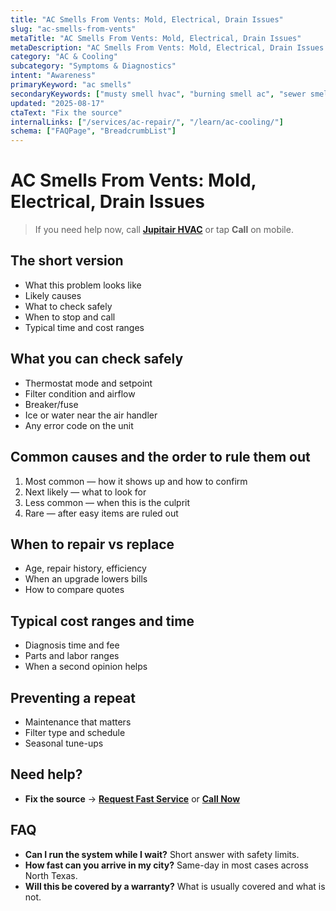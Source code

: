 ```yaml
---
title: "AC Smells From Vents: Mold, Electrical, Drain Issues"
slug: "ac-smells-from-vents"
metaTitle: "AC Smells From Vents: Mold, Electrical, Drain Issues"
metaDescription: "AC Smells From Vents: Mold, Electrical, Drain Issues — clear steps, practical fixes, and when to call a pro in North Texas."
category: "AC & Cooling"
subcategory: "Symptoms & Diagnostics"
intent: "Awareness"
primaryKeyword: "ac smells"
secondaryKeywords: ["musty smell hvac", "burning smell ac", "sewer smell ac"]
updated: "2025-08-17"
ctaText: "Fix the source"
internalLinks: ["/services/ac-repair/", "/learn/ac-cooling/"]
schema: ["FAQPage", "BreadcrumbList"]
---
```

# AC Smells From Vents: Mold, Electrical, Drain Issues

> If you need help now, call **[Jupitair HVAC](/contact)** or tap **Call** on mobile.

## The short version
- What this problem looks like
- Likely causes
- What to check safely
- When to stop and call
- Typical time and cost ranges

## What you can check safely
- Thermostat mode and setpoint
- Filter condition and airflow
- Breaker/fuse
- Ice or water near the air handler
- Any error code on the unit

## Common causes and the order to rule them out
1. Most common — how it shows up and how to confirm
2. Next likely — what to look for
3. Less common — when this is the culprit
4. Rare — after easy items are ruled out

## When to repair vs replace
- Age, repair history, efficiency
- When an upgrade lowers bills
- How to compare quotes

## Typical cost ranges and time
- Diagnosis time and fee
- Parts and labor ranges
- When a second opinion helps

## Preventing a repeat
- Maintenance that matters
- Filter type and schedule
- Seasonal tune-ups

## Need help?
- **Fix the source** → **[Request Fast Service](/contact)** or **[Call Now](tel:+1-XXX-XXX-XXXX)**

## FAQ
- **Can I run the system while I wait?** Short answer with safety limits.
- **How fast can you arrive in my city?** Same-day in most cases across North Texas.
- **Will this be covered by a warranty?** What is usually covered and what is not.
